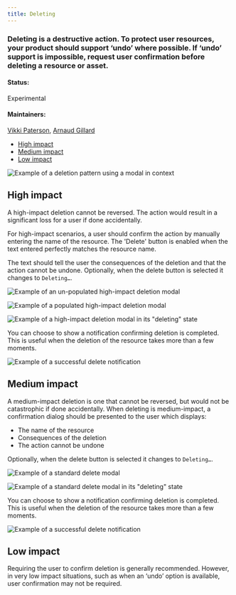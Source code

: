 ```yaml
---
title: Deleting
---
```


### Deleting is a destructive action. To protect user resources, your product should support ‘undo’ where possible. If ‘undo’ support is impossible, request user confirmation before deleting a resource or asset.

#### Status: 

Experimental

#### Maintainers:

[Vikki Paterson](https://github.ibm.com/VICTORIA), [Arnaud Gillard](https://github.ibm.com/Arnaud-Gillard)

<AnchorLinks>

- [High impact](#high-impact)
- [Medium impact](#medium-impact)
- [Low impact](#low-impact)

</AnchorLinks>

<ImageComponent cols="8" caption="Example of a deletion pattern using a modal">

![Example of a deletion pattern using a modal in context](images/1.png)

</ImageComponent>

## High impact

A high-impact deletion cannot be reversed. The action would result in a significant loss for a user if done accidentally. 

For high-impact scenarios, a user should confirm the action by manually entering the name of the resource. The 'Delete' button is enabled when the text entered perfectly matches the resource name. 

The text should tell the user the consequences of the deletion and that the action cannot be undone. Optionally, when the delete button is selected it changes to `Deleting…`.

<ImageComponent cols="8">

![Example of an un-populated high-impact deletion modal](images/2.png)

</ImageComponent>

<ImageComponent cols="8">

![Example of a populated high-impact deletion modal](images/3.png)

</ImageComponent>

<ImageComponent cols="8">

![Example of a high-impact deletion modal in its "deleting" state](images/4.png)

</ImageComponent>

You can choose to show a notification confirming deletion is completed. This is useful when the deletion of the resource takes more than a few moments.

<ImageComponent cols="8">

![Example of a successful delete notification](images/5.png)

</ImageComponent>

## Medium impact

A medium-impact deletion is one that cannot be reversed, but would not be catastrophic if done accidentally. When deleting is medium-impact, a confirmation dialog should be presented to the user which displays:

* The name of the resource
* Consequences of the deletion
* The action cannot be undone

Optionally, when the delete button is selected it changes to `Deleting…`.

<ImageComponent cols="8">

![Example of a standard delete modal](images/6.png)

</ImageComponent>

<ImageComponent cols="8">

![Example of a standard delete modal in its "deleting" state](images/7.png)

</ImageComponent>

You can choose to show a notification confirming deletion is completed. This is useful when the deletion of the resource takes more than a few moments.

<ImageComponent cols="8">

![Example of a successful delete notification](images/8.png)

</ImageComponent>

## Low impact

Requiring the user to confirm deletion is generally recommended. However, in very low impact situations, such as when an ‘undo’ option is available, user confirmation may not be required.

